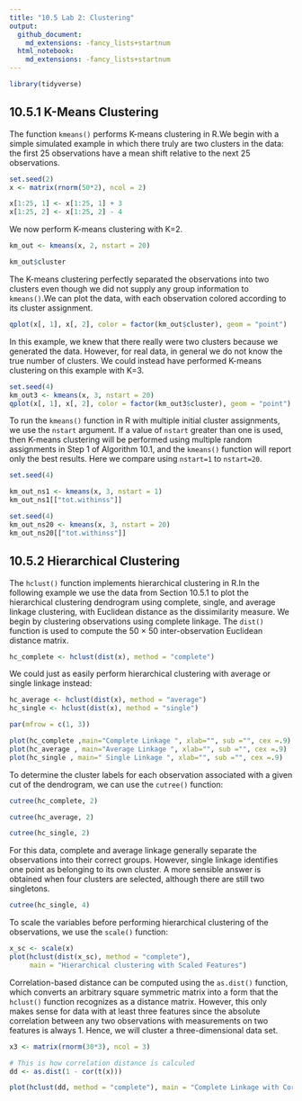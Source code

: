 ```yaml
---
title: "10.5 Lab 2: Clustering"
output: 
  github_document:
    md_extensions: -fancy_lists+startnum
  html_notebook: 
    md_extensions: -fancy_lists+startnum
---
```


```r
library(tidyverse)
```

## 10.5.1 K-Means Clustering

The function `kmeans()` performs K-means clustering in R.We begin with a simple simulated example in which there truly are two clusters in the data: the first 25 observations have a mean shift relative to the next 25 observations.

```r
set.seed(2)
x <- matrix(rnorm(50*2), ncol = 2)

x[1:25, 1] <- x[1:25, 1] + 3
x[1:25, 2] <- x[1:25, 2] - 4
```

We now perform K-means clustering with K=2.
```r
km_out <- kmeans(x, 2, nstart = 20)
```

```r
km_out$cluster
```

The K-means clustering perfectly separated the observations into two clusters even though we did not supply any group information to `kmeans()`.We can plot the data, with each observation colored according to its cluster assignment.

```r
qplot(x[, 1], x[, 2], color = factor(km_out$cluster), geom = "point")
```

In this example, we knew that there really were two clusters because we generated the data. However, for real data, in general we do not know the true number of clusters. We could instead have performed K-means clustering on this example with K=3.
```r
set.seed(4)
km_out3 <- kmeans(x, 3, nstart = 20)
qplot(x[, 1], x[, 2], color = factor(km_out3$cluster), geom = "point")
```

To run the `kmeans()` function in R with multiple initial cluster assignments, we use the `nstart` argument. If a value of `nstart` greater than one is used, then K-means clustering will be performed using multiple random assignments in Step 1 of Algorithm 10.1, and the `kmeans()` function will report only the best results. Here we compare using `nstart=1` to `nstart=20`.

```r
set.seed(4)

km_out_ns1 <- kmeans(x, 3, nstart = 1)
km_out_ns1[["tot.withinss"]]
```


```r
set.seed(4)
km_out_ns20 <- kmeans(x, 3, nstart = 20)
km_out_ns20[["tot.withinss"]]
```

## 10.5.2 Hierarchical Clustering

The `hclust()` function implements hierarchical clustering in R.In the following example we use the data from Section 10.5.1 to plot the hierarchical clustering dendrogram using complete, single, and average linkage clustering, with Euclidean distance as the dissimilarity measure. We begin by clustering observations using complete linkage. The `dist()` function is used to compute the 50 × 50 inter-observation Euclidean distance matrix.

```r
hc_complete <- hclust(dist(x), method = "complete")
```

We could just as easily perform hierarchical clustering with average or single linkage instead:
```r
hc_average <- hclust(dist(x), method = "average")
hc_single <- hclust(dist(x), method = "single")
```

```r
par(mfrow = c(1, 3))

plot(hc_complete ,main="Complete Linkage ", xlab="", sub ="", cex =.9)
plot(hc_average , main="Average Linkage ", xlab="", sub ="", cex =.9)
plot(hc_single , main=" Single Linkage ", xlab="", sub ="", cex =.9)
```

To determine the cluster labels for each observation associated with a given cut of the dendrogram, we can use the `cutree()` function:
```r
cutree(hc_complete, 2)
```

```r
cutree(hc_average, 2)
```

```r
cutree(hc_single, 2)
```

For this data, complete and average linkage generally separate the observations into their correct groups. However, single linkage identifies one point as belonging to its own cluster. A more sensible answer is obtained when four clusters are selected, although there are still two singletons.

```r
cutree(hc_single, 4)
```

To scale the variables before performing hierarchical clustering of the observations, we use the `scale()` function:
```r
x_sc <- scale(x)
plot(hclust(dist(x_sc), method = "complete"),
     main = "Hierarchical clustering with Scaled Features")
```

Correlation-based distance can be computed using the `as.dist()` function, which converts an arbitrary square symmetric matrix into a form that the `hclust()` function recognizes as a distance matrix. However, this only makes sense for data with at least three features since the absolute correlation between any two observations with measurements on two features is always 1. Hence, we will cluster a three-dimensional data set.
```r
x3 <- matrix(rnorm(30*3), ncol = 3)

# This is how correlation distance is calculed
dd <- as.dist(1 - cor(t(x)))

plot(hclust(dd, method = "complete"), main = "Complete Linkage with Correlation-Based Distance")
```

